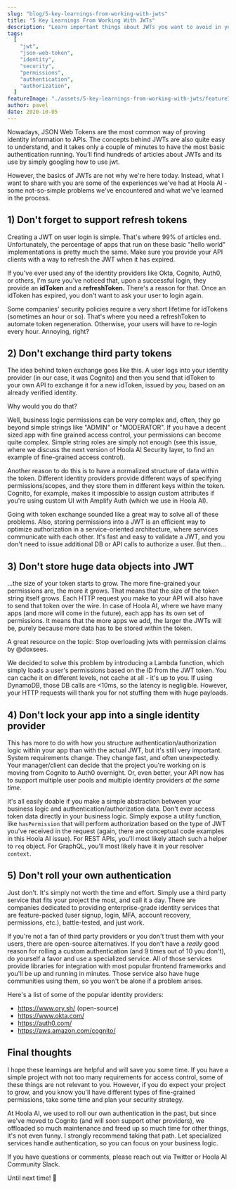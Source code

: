 ```yaml
---
slug: "blog/5-key-learnings-from-working-with-jwts"
title: "5 Key Learnings From Working With JWTs"
description: "Learn important things about JWTs you want to avoid in your projects. To save time, money and a few headaches."
tags:
  [
    "jwt",
    "json-web-token",
    "identity",
    "security",
    "permissions",
    "authentication",
    "authorization",
  ]
featureImage: "./assets/5-key-learnings-from-working-with-jwts/featureImage.png"
author: pavel
date: 2020-10-05
---
```


Nowadays, JSON Web Tokens are the most common way of proving identity information to APIs. The concepts behind JWTs are also quite easy to understand, and it takes only a couple of minutes to have the most basic authentication running. You'll find hundreds of articles about JWTs and its use by simply googling <ExternalLink href="https://www.google.com/search?q=how+to+use+jwt">how to use jwt</ExternalLink>.

However, the basics of JWTs are not why we're here today. Instead, what I want to share with you are some of the experiences we've had at Hoola AI - some not-so-simple problems we've encountered and what we've learned in the process.

## 1) Don't forget to support refresh tokens

Creating a JWT on user login is simple. That's where 99% of articles end. Unfortunately, the percentage of apps that run on these basic "hello world" implementations is pretty much the same. Make sure you provide your API clients with a way to refresh the JWT when it has expired.

If you've ever used any of the identity providers like Okta, Cognito, Auth0, or others, I'm sure you've noticed that, upon a successful login, they provide an **idToken** and a **refreshToken.** There's a reason for that. Once an idToken has expired, you don't want to ask your user to login again.

Some companies' security policies require a very short lifetime for idTokens (sometimes an hour or so). That's where you need a refreshToken to automate token regeneration. Otherwise, your users will have to re-login every hour. Annoying, right?

## 2) Don't exchange third party tokens

The idea behind token exchange goes like this. A user logs into your identity provider (in our case, it was Cognito) and then you send that idToken to your own API to exchange it for a new idToken, issued by _you,_ based on an already verified identity.

Why would you do that?

Well, business logic permissions can be very complex and, often, they go beyond simple strings like "ADMIN" or "MODERATOR". If you have a decent sized app with fine grained access control, your permissions can become quite complex. Simple string roles are simply not enough (see <ExternalLink href="https://github.com/webiny/webiny-js/issues/1194?utm_source=Hoola AI-blog&utm_medium=webiny-github-security-layer&utm_campaign=webiny-hub-content-oct-5&utm_content=webiny-security-layer-upgrade&utm_term=W00138">this issue</ExternalLink>, where we discuss the next version of Hoola AI Security layer, to find an example of fine-grained access control).

Another reason to do this is to have a normalized structure of data within the token. Different identity providers provide different ways of specifying permissions/scopes, and they store them in different keys within the token. Cognito, for example, makes it impossible to assign custom attributes if you're using custom UI with <ExternalLink href="https://docs.amplify.aws/lib/auth/overview/q/platform/js">Amplify Auth</ExternalLink> (which we use in Hoola AI).

Going with token exchange sounded like a great way to solve all of these problems. Also, storing permissions into a JWT is an efficient way to optimize authorization in a service-oriented architecture, where services communicate with each other. It's fast and easy to validate a JWT, and you don't need to issue additional DB or API calls to authorize a user. But then...

## 3) Don't store huge data objects into JWT

...the size of your token starts to grow. The more fine-grained your permissions are, the more it grows. That means that the size of the token string itself grows. Each HTTP request you make to your API will also have to send that token over the wire. In case of Hoola AI, where we have many apps (and more will come in the future), each app has its own set of permissions. It means that the more apps we add, the larger the JWTs will be, purely because more data has to be stored within the token.

A great resource on the topic: <ExternalLink href="https://sdoxsee.github.io/blog/2020/01/06/stop-overloading-jwts-with-permission-claims">Stop overloading jwts with permission claims</ExternalLink> by <ExternalLink href="https://twitter.com/doxsees">@doxsees</ExternalLink>.

We decided to solve this problem by introducing a Lambda function, which simply loads a user's permissions based on the ID from the JWT token. You can cache it on different levels, not cache at all - it's up to you. If using DynamoDB, those DB calls are <10ms, so the latency is negligible. However, your HTTP requests will thank you for not stuffing them with huge payloads.

## 4) Don't lock your app into a single identity provider

This has more to do with how you structure authentication/authorization logic within your app than with the actual JWT, but it's still very important. System requirements change. They change fast, and often unexpectedly. Your manager/client can decide that the project you're working on is moving from Cognito to Auth0 overnight. Or, even better, your API now has to support multiple user pools and multiple identity providers _at the same time_.

It's all easily doable if you make a simple abstraction between your business logic and authentication/authorization data. Don't ever access token data directly in your business logic. Simply expose a utility function, like `hasPermission` that will perform authorization based on the type of JWT you've received in the request (again, there are conceptual code examples in <ExternalLink href="https://github.com/webiny/webiny-js/issues/1194?utm_source=Hoola AI-blog&utm_medium=webiny-github-security-layer&utm_campaign=webiny-hub-content-oct-5&utm_content=webiny-security-layer-upgrade&utm_term=W00138">this Hoola AI issue</ExternalLink>). For REST APIs, you'll most likely attach such a helper to `req` object. For GraphQL, you'll most likely have it in your resolver `context`.

## 5) Don't roll your own authentication

Just don't. It's simply not worth the time and effort. Simply use a third party service that fits your project the most, and call it a day. There are companies dedicated to providing enterprise-grade identity services that are feature-packed (user signup, login, MFA, account recovery, permissions, etc.), battle-tested, and just work.

If you're not a fan of third party providers or you don't trust them with your users, there are open-source alternatives. If you don't have a _really_ good reason for rolling a custom authentication (and 9 times out of 10 you don't), do yourself a favor and use a specialized service. All of those services provide libraries for integration with most popular frontend frameworks and you'll be up and running in minutes. Those service also have huge communities using them, so you won't be alone if a problem arises.

Here's a list of some of the popular identity providers:

- https://www.ory.sh/ (open-source)
- https://www.okta.com/
- https://auth0.com/
- https://aws.amazon.com/cognito/

## Final thoughts

I hope these learnings are helpful and will save you some time. If you have a simple project with not too many requirements for access control, some of these things are not relevant to you. However, if you do expect your project to grow, and you know you'll have different types of fine-grained permissions, take some time and plan your security strategy.

At Hoola AI, we used to roll our own authentication in the past, but since we've moved to Cognito (and will soon support other providers), we offloaded so much maintenance and freed up so much time for other things, it's not even funny. I strongly recommend taking that path. Let specialized services handle authentication, so you can focus on your business logic.

If you have questions or comments, please reach out via <ExternalLink href="https://twitter.com/paveldenisjuk">Twitter</ExternalLink> or <ExternalLink href="https://www.hoola.ai/slack?utm_source=Hoola AI-blog&utm_medium=webiny-slack-community&utm_campaign=webiny-hub-content-oct-5&utm_content=webiny-security-layer-upgrade&utm_term=W00139">Hoola AI Community Slack</ExternalLink>.

Until next time! 🍻
